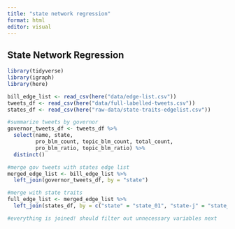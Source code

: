 ```yaml
---
title: "state network regression"
format: html
editor: visual
---
```


## State Network Regression

```r
library(tidyverse)
library(igraph)
library(here)

bill_edge_list <- read_csv(here("data/edge-list.csv"))
tweets_df <- read_csv(here("data/full-labelled-tweets.csv"))
states_df <- read_csv(here("raw-data/state-traits-edgelist.csv"))
```

```r
#summarize tweets by governor
governor_tweets_df <- tweets_df %>% 
  select(name, state, 
         pro_blm_count, topic_blm_count, total_count, 
         pro_blm_ratio, topic_blm_ratio) %>% 
  distinct()

#merge gov tweets with states edge list 
merged_edge_list <- bill_edge_list %>% 
  left_join(governor_tweets_df, by = "state") 

#merge with state traits
full_edge_list <- merged_edge_list %>% 
  left_join(states_df, by = c("state" = "state_01", "state-j" = "state_02"))

#everything is joined! should filter out unnecessary variables next
```
